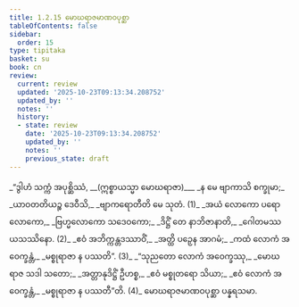 ```yaml
---
title: 1.2.15 မောဃရာဇမာဏဝပုစ္ဆာ
tableOfContents: false
sidebar:
  order: 15
type: tipitaka
basket: su
book: cn
review:
  current: review
  updated: '2025-10-23T09:13:34.208752'
  updated_by: ''
  notes: ''
  history:
  - state: review
    date: '2025-10-23T09:13:34.208752'
    updated_by: ''
    notes: ''
    previous_state: draft
---
```



<ReviewStatus review={frontmatter.review} showDetails={true} />

<HypothesisAnnotation frontmatter={frontmatter} />

<DynamicBreadcrumb />

<Division number="141" book="cn" e="ch" v="25" p="19">

<Paragraph number="157" type="verses" book="cn">
_“ဒွါဟံ သက္ကံ အပုစ္ဆိဿံ, __(ဣစ္စာယသ္မာ မောဃရာဇာ)___  
_န မေ ဗျာကာသိ စက္ခုမာ;_  
_ယာဝတတိယဉ္စ ဒေဝီသိ,_  
_ဗျာကရောတီတိ မေ သုတံ. (1)_  

</Paragraph>

</Division>
<Division number="142" book="cn" e="ch" v="25" p="19">

<Paragraph number="158" type="verses" book="cn">
_အယံ လောကော ပရော လောကော,_  
_ဗြဟ္မလောကော သဒေဝကော;_  
_ဒိဋ္ဌိံ တေ နာဘိဇာနာတိ,_  
_ဂေါတမဿ ယသဿိနော. (2)_  

</Paragraph>

</Division>
<Division number="143" book="cn" e="ch" v="25" p="19">

<Paragraph number="159" type="verses" book="cn">
_ဧဝံ အဘိက္ကန္တဒဿာဝိံ,_  
_အတ္ထိ ပဉှေန အာဂမံ;_  
_ကထံ လောကံ အဝေက္ခန္တံ,_  
_မစ္စုရာဇာ န ပဿတိ”. (3)_  

</Paragraph>

</Division>
<Division number="144" book="cn" e="ch" v="25" p="19">

<Paragraph number="160" type="verses" book="cn">
_“သုညတော လောကံ အဝေက္ခဿု,_  
_မောဃရာဇ သဒါ သတော;_  
_အတ္တာနုဒိဋ္ဌိံ ဦဟစ္စ,_  
_ဧဝံ မစ္စုတရော သိယာ;_  
_ဧဝံ လောကံ အဝေက္ခန္တံ,_  
_မစ္စုရာဇာ န ပဿတီ”တိ. (4)_  


</Paragraph>
</Division>

<Paragraph number="161" type="center" book="cn">
မောဃရာဇမာဏဝပုစ္ဆာ ပန္နရသမာ.
</Paragraph>